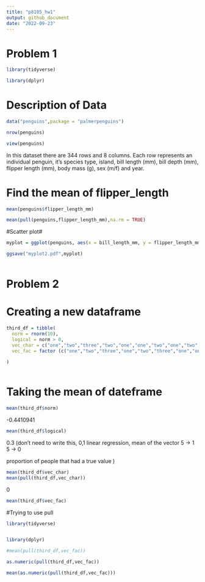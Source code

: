 ```yaml
---
title: "p8105_hw1"
output: github_document
date: "2022-09-23"
---
```


# Problem 1 

```r
library(tidyverse)

library(dplyr)
```

# Description of Data 
```r
data("penguins",package = "palmerpenguins")
```

```r
nrow(penguins)

view(penguins)
```
In this dataset there are 344 rows and 8 columns. Each row represents an individual penguin, it's species type, island, bill length (mm), bill depth (mm), flipper length (mm), body mass (g), sex (m/f) and year. 

# Find the mean of flipper_length 

```r
mean(penguins$flipper_length_mm)
```

```r

mean(pull(penguins,flipper_length_mm),na.rm = TRUE)
```

#Scatter plot# 

```r
myplot = ggplot(penguins, aes(x = bill_length_mm, y = flipper_length_mm)) + geom_point() 

ggsave("myplot2.pdf",myplot)
  
```

# Problem 2 

# Creating a new  dataframe
```r
third_df = tibble(
  norm = rnorm(10),
  logical = norm > 0, 
  vec_char = c("one","two","three","two","one","one","two","one","two","three"),
  vec_fac = factor (c("one","two","three","one","two","three","one","one","two","three"),levels = c("one", "two", "three" ))
  
)
```

```r

```


# Taking the mean of dateframe

```r
mean(third_df$norm)
```
-0.4410941

```r
mean(third_df$logical)

```
0.3 
(don't need to write this, 0,1 linear regression, mean of the vector 
5 -> 1 
5 -> 0 

proportion of people that had a true value )

```r
mean(third_df$vec_char)
mean(pull(third_df,vec_char))


```
0

```r
mean(third_df$vec_fac)
```

#Trying to use pull 

```r
library(tidyverse)


library(dplyr)
```


```r
#mean(pull(third_df,vec_fac))
```


```r

as.numeric(pull(third_df,vec_fac))

mean(as.numeric(pull(third_df,vec_fac)))

```

